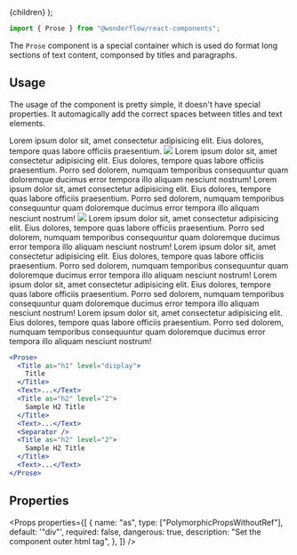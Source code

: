 
  <MdxLayout title="Prose" description="Vertical rhythm for text content">
    {children}
  </MdxLayout>
);

```js
import { Prose } from "@wonderflow/react-components";
```

The `Prose` component is a special container which is used do format long sections of text content, componsed by titles and paragraphs.

## Usage

The usage of the component is pretty simple, it doesn't have special properties. It automagically add the correct spaces between titles and text elements.

<LiveArea>
  <Prose>
    <Title as="h1" level="display">Title</Title>
    <Text size={28}>
      Lorem ipsum dolor sit, amet consectetur adipisicing elit. Eius dolores,
      tempore quas labore officiis praesentium.
    </Text>
    <Title as="h2" level="2">Sample H2 Title</Title>
    <img style={{ width: '100%' }} src="https://images.unsplash.com/photo-1593963171957-d87a6279226d?ixlib=rb-1.2.1&ixid=eyJhcHBfaWQiOjEyMDd9&auto=format&fit=crop&w=1350&q=80" />
    <Text>
      Lorem ipsum dolor sit, amet consectetur adipisicing elit. Eius dolores,
      tempore quas labore officiis praesentium. Porro sed dolorem, numquam temporibus
      consequuntur quam doloremque ducimus error tempora illo aliquam nesciunt nostrum!
    </Text>
    <Separator />
    <Title as="h2" level="2">Sample H2 Title</Title>
    <Text>
      Lorem ipsum dolor sit, amet consectetur adipisicing elit. Eius dolores,
      tempore quas labore officiis praesentium. Porro sed dolorem, numquam temporibus
      consequuntur quam doloremque ducimus error tempora illo aliquam nesciunt nostrum!
    </Text>
    <img style={{ width: '100%' }} src="https://images.unsplash.com/photo-1593963171957-d87a6279226d?ixlib=rb-1.2.1&ixid=eyJhcHBfaWQiOjEyMDd9&auto=format&fit=crop&w=1350&q=80" />
    <Text>
      Lorem ipsum dolor sit, amet consectetur adipisicing elit. Eius dolores,
      tempore quas labore officiis praesentium. Porro sed dolorem, numquam temporibus
      consequuntur quam doloremque ducimus error tempora illo aliquam nesciunt nostrum!
    </Text>
    <Text>
      Lorem ipsum dolor sit, amet consectetur adipisicing elit. Eius dolores,
      tempore quas labore officiis praesentium. Porro sed dolorem, numquam temporibus
      consequuntur quam doloremque ducimus error tempora illo aliquam nesciunt nostrum!
    </Text>
    <Title as="h3" level="3">Sample H3 Title</Title>
    <Text>
      Lorem ipsum dolor sit, amet consectetur adipisicing elit. Eius dolores,
      tempore quas labore officiis praesentium. Porro sed dolorem, numquam temporibus
      consequuntur quam doloremque ducimus error tempora illo aliquam nesciunt nostrum!
    </Text>
    <Title as="h4" level="4">Sample H4 Title</Title>
    <Text>
      Lorem ipsum dolor sit, amet consectetur adipisicing elit. Eius dolores,
      tempore quas labore officiis praesentium. Porro sed dolorem, numquam temporibus
      consequuntur quam doloremque ducimus error tempora illo aliquam nesciunt nostrum!
    </Text>

  </Prose>
</LiveArea>

```jsx
<Prose>
  <Title as="h1" level="display">
    Title
  </Title>
  <Text>...</Text>
  <Title as="h2" level="2">
    Sample H2 Title
  </Title>
  <Text>...</Text>
  <Separator />
  <Title as="h2" level="2">
    Sample H2 Title
  </Title>
  <Text>...</Text>
</Prose>
```

## Properties

<Props
  properties={[
    {
      name: "as",
      type: ["PolymorphicPropsWithoutRef"],
      default: '"div"',
      required: false,
      dangerous: true,
      description: "Set the component outer html tag",
    },
  ]}
/>
